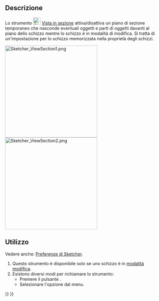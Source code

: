 <languages/>

{{Docnav/it
|[[Sketcher_ViewSketch/it|Vista schizzo]]
|[[Sketcher_Grid/it|Attiva/disattiva griglia]]
|[[Sketcher_Workbench/it|Sketcher]]
|IconL=Sketcher_ViewSketch.svg
|IconR=Sketcher_Grid.svg‎
|IconC=Workbench_Sketcher.svg
}}

{{GuiCommand/it
|Name=Sketcher ViewSection
|Name/it=Sketcher Vista in sezione
|MenuLocation=Schizzo → Vista in sezione
|Workbenches=[[Sketcher_Workbench/it|Sketcher]]
|Shortcut={{KEY|Q}} {{KEY|S}}
|Version=0.18
}}

<span id="Description"></span>
==Descrizione==

Lo strumento [[Image:Sketcher_ViewSection.svg|24px]] [[Sketcher_ViewSection/it|Vista in sezione]] attiva/disattiva un piano di sezione temporaneo che nasconde eventuali oggetti e parti di oggetti davanti al piano dello schizzo mentre lo schizzo è in modalità di modifica. Si tratta di un'impostazione per lo schizzo memorizzata nella proprietà {{PropertyView|Section View}} degli schizzi.

[[File:Sketcher ViewSection1.png|300px]] [[File:Sketcher ViewSection2.png|300px]]
{{Caption|Schizzo parzialmente nascosto e schizzo completamente visibile}}

<span id="Usage"></span>
==Utilizzo==

Vedere anche: [[Sketcher_Preferences/it#Display|Preferenze di Sketcher]].

# Questo strumento è disponibile solo se uno schizzo è in [[Sketcher_EditSketch/it|modalità modifica]].
# Esistono diversi modi per richiamare lo strumento:
#* Premere il pulsante {{Button|[[Image:Sketcher_ViewSection.svg|16px]] [[Sketcher_ViewSection/it|Vista in sezione]]}}.
#* Selezionare l'opzione {{MenuCommand|Schizzo → [[Image:Sketcher_ViewSection.svg|16px]] Vista in sezione}} dal menu.


{{Docnav/it
|[[Sketcher_ViewSketch/it|Vista schizzo]]
|[[Sketcher_Grid/it|Attiva/disattiva griglia]]
|[[Sketcher_Workbench/it|Sketcher]]
|IconL=Sketcher_ViewSketch.svg
|IconR=Sketcher_Grid.svg‎
|IconC=Workbench_Sketcher.svg
}}

{{Sketcher_Tools_navi{{#translation:}}}}
{{Userdocnavi{{#translation:}}}}